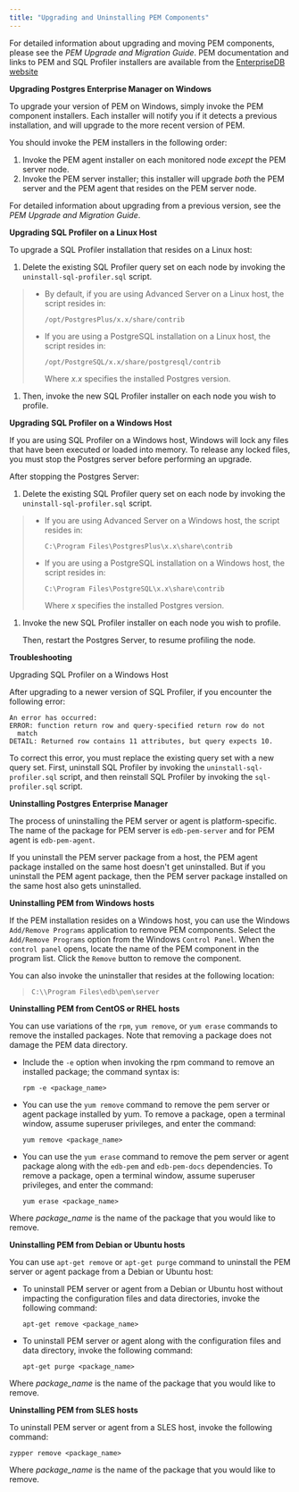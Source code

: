 ```yaml
---
title: "Upgrading and Uninstalling PEM Components"
---
```






For detailed information about upgrading and moving PEM components, please see the *PEM Upgrade and Migration Guide*. PEM documentation and links to PEM and SQL Profiler installers are available from the [EnterpriseDB website](https://www.enterprisedb.com/resources/product-documentation)

**Upgrading Postgres Enterprise Manager on Windows**



To upgrade your version of PEM on Windows, simply invoke the PEM component installers. Each installer will notify you if it detects a previous installation, and will upgrade to the more recent version of PEM.

You should invoke the PEM installers in the following order:

1.  Invoke the PEM agent installer on each monitored node *except* the PEM server node.
2.  Invoke the PEM server installer; this installer will upgrade *both* the PEM server and the PEM agent that resides on the PEM server node.



For detailed information about upgrading from a previous version, see the *PEM Upgrade and Migration Guide*.

**Upgrading SQL Profiler on a Linux Host**



To upgrade a SQL Profiler installation that resides on a Linux host:

1.  Delete the existing SQL Profiler query set on each node by invoking the `uninstall-sql-profiler.sql` script.

> -   By default, if you are using Advanced Server on a Linux host, the script resides in:
>
>     `/opt/PostgresPlus/x.x/share/contrib`
>
> -   If you are using a PostgreSQL installation on a Linux host, the script resides in:
>
>     `/opt/PostgreSQL/x.x/share/postgresql/contrib`
>
>     Where *x.x* specifies the installed Postgres version.

1.  Then, invoke the new SQL Profiler installer on each node you wish to profile.

**Upgrading SQL Profiler on a Windows Host**



If you are using SQL Profiler on a Windows host, Windows will lock any files that have been executed or loaded into memory. To release any locked files, you must stop the Postgres server before performing an upgrade.

After stopping the Postgres Server:

1.  Delete the existing SQL Profiler query set on each node by invoking the `uninstall-sql-profiler.sql` script.

> -   If you are using Advanced Server on a Windows host, the script resides in:
>
>     `C:\Program Files\PostgresPlus\x.x\share\contrib`
>
> -   If you are using a PostgreSQL installation on a Windows host, the script resides in:
>
>     `C:\Program Files\PostgreSQL\x.x\share\contrib`
>
>     Where *x* specifies the installed Postgres version.

1.  Invoke the new SQL Profiler installer on each node you wish to profile.

    Then, restart the Postgres Server, to resume profiling the node.

**Troubleshooting**



Upgrading SQL Profiler on a Windows Host

After upgrading to a newer version of SQL Profiler, if you encounter the following error:

    An error has occurred:
    ERROR: function return row and query-specified return row do not
      match
    DETAIL: Returned row contains 11 attributes, but query expects 10.

To correct this error, you must replace the existing query set with a new query set. First, uninstall SQL Profiler by invoking the `uninstall-sql-profiler.sql` script, and then reinstall SQL Profiler by invoking the `sql-profiler.sql` script.

**Uninstalling Postgres Enterprise Manager**



The process of uninstalling the PEM server or agent is platform-specific. The name of the package for PEM server is `edb-pem-server` and for PEM agent is `edb-pem-agent`.

If you uninstall the PEM server package from a host, the PEM agent package installed on the same host doesn't get uninstalled. But if you uninstall the PEM agent package, then the PEM server package installed on the same host also gets uninstalled.

**Uninstalling PEM from Windows hosts**

If the PEM installation resides on a Windows host, you can use the Windows `Add/Remove Programs` application to remove PEM components. Select the `Add/Remove Programs` option from the Windows `Control Panel`. When the `control panel` opens, locate the name of the PEM component in the program list. Click the `Remove` button to remove the component.

You can also invoke the uninstaller that resides at the following location:

> `C:\\Program Files\edb\pem\server`

**Uninstalling PEM from CentOS or RHEL hosts**

You can use variations of the `rpm`, `yum remove`, or `yum erase` commands to remove the installed packages. Note that removing a package does not damage the PEM data directory.

-   Include the `-e` option when invoking the rpm command to remove an installed package; the command syntax is:

    `rpm -e <package_name>`

-   You can use the `yum remove` command to remove the pem server or agent package installed by yum. To remove a package, open a terminal window, assume superuser privileges, and enter the command:

    `yum remove <package_name>`

-   You can use the `yum erase` command to remove the pem server or agent package along with the `edb-pem` and `edb-pem-docs` dependencies. To remove a package, open a terminal window, assume superuser privileges, and enter the command:

    `yum erase <package_name>`

Where *package\_name* is the name of the package that you would like to remove.

**Uninstalling PEM from Debian or Ubuntu hosts**

You can use `apt-get remove` or `apt-get purge` command to uninstall the PEM server or agent package from a Debian or Ubuntu host:

-   To uninstall PEM server or agent from a Debian or Ubuntu host without impacting the configuration files and data directories, invoke the following command:

    `apt-get remove <package_name>`

-   To uninstall PEM server or agent along with the configuration files and data directory, invoke the following command:

    `apt-get purge <package_name>`

Where *package\_name* is the name of the package that you would like to remove.

**Uninstalling PEM from SLES hosts**

To uninstall PEM server or agent from a SLES host, invoke the following command:

`zypper remove <package_name>`

Where *package\_name* is the name of the package that you would like to remove.
